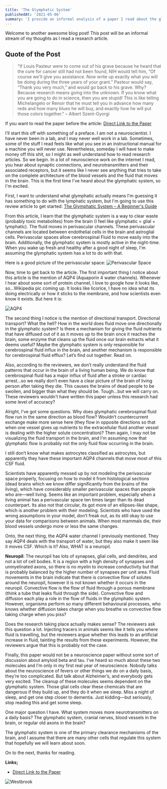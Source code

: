 ```yaml
---
title: 'The Glymphatic System'
publishedAt: '2021-05-06'
summary: 'I provide an informal analysis of a paper I read about the glymphatic system.'
---
```


Welcome to another awesome blog post! This post will be an informal stream of my thoughts as I read a research article.

## Quote of the Post

> "If Louis Pasteur were to come out of his grave because he heard that the cure for cancer still had not been found, NIH would tell him, “Of course we'll give you assistance. Now write up exactly what you will be doing during the three years of your grant.” Pasteur would say, “Thank you very much,” and would go back to his grave. Why? Because research means going into the unknown. If you know what you are going to do in science, then you are stupid! This is like telling Michelangelo or Renoir that he must tell you in advance how many reds and how many blues he will buy, and exactly how he will put those colors together." – Albert Szent-Gyorgi

If you want to read the paper before the article: [Direct Link to the Paper](https://doi.org/10.1016/j.tins.2020.04.003)

I’ll start this off with something of a preface. I am not a neuroscientist. I have never been in a lab, and I may never well work in a lab. Sometimes, some of the stuff I read feels like what you see in an instructional manual for a machine you will never use. Nevertheless, someday I will have to make money off this shit, so I might as well understand how to read research articles. So we begin. In a lot of neuroscience work on the internet I read, you hear about synaptic connections, and neurotransmitters and their associated receptors, but it seems like I never see anything that tries to take on the complete architecture of the blood vessels and the fluid that moves in the brain. This is the first time I've heard about the glymphatic system, so I'm excited.

First, I want to understand what glymphatic actually means I'm guessing it has something to do with the lymphatic system, but I'm going to use this review article to get started: [The Glymphatic System – A Beginner's Guide](10.1007/s11064-015-1581-6) 

From this article, I learn that the glymphatic system is a way to clear waste (probably toxic metabolites) from the brain (I feel like glymphatic = glial + lymphatic). The fluid moves in perivascular channels. These perivascular channels are located between endothelial cells in the brain and astroglial cells. Perivascular spaces allow cerebrospinal Fluid to move easily into the brain.  Additionally, the glymphatic system is mostly active in the night-time. When you wake up fresh and healthy after a good night of sleep, I'm assuming the glymphatic system has a lot to do with that. 

Here is a good picture of the perivascular space:
![Perivascular Space](/images/perivascular.jpg)

Now, time to get back to the article. The first important thing I notice about this article is the mention of AQP4 (Aquaporin 4 water channels). Whenever I hear about some sort of protein channel, I love to google how it looks like, so...Wikipedia pic coming up. It looks like licorice, I have no idea what its doing electrically or how it sticks to the membrane, and how scientists even know it exists. But here it is:

![AQP4](/images/aqp4.jpg)

The second thing I notice is the mention of directional transport. Directional transport? What the hell? How in the world does fluid move one directionally in the glymphatic system? Is there a mechanism for giving the fluid nutrients that have diffused out of it as it moves up to the brain once it reaches the brain, some enzyme that cleans up the fluid once our brain extracts what it deems useful? Maybe the glymphatic system is only responsible for cerebrospinal fluid influx in the brain, and another mechanism is responsible for cerebrospinal fluid efflux? Let’s find out together. Read on. 

Also, according to the reviewers, we don’t really understand the fluid patterns that occur in the brain of a living human being. We do know that cerebrospinal fluid has a major influx of fluid after a stroke or cardiac arrest...so we really don’t even have a clear picture of the brain of living person after taking they die. This causes the brains of dead people to be swollen, and bigger than what they should be. Tough...but we will carry on. These reviewers wouldn't have written this paper unless this research had some level of accuracy? 

Alright, I've got some questions. Why does glymphatic cerebrospinal fluid flow run in the same direction as blood flow? Wouldn’t countercurrent exchange make more sense here (they flow in opposite directions so that when one vessel gives up nutrients to the extracellular fluid another vessel is dealing with the higher solute concentration)? Then again, I may not be visualizing the fluid transport in the brain, and I'm assuming now that glymphatic flow is probably not the only fluid flow occurring in the brain. 

I still don’t know what makes astrocytes classified as astrocytes, but apparently they have these important AQP4 channels that move most of this CSF fluid. 

Scientists have apparently messed up by not modeling the perivascular space properly, focusing on how to model it from histological sections (dead brains which we know differ significantly from the brains of the living), which have considerably smaller perivascular spaces than people who are—well living. Seems like an important problem, especially when a living animal has a perivascular space ten times larger than its dead counterpart. Its also not that circular, its got more of an ellipses-like shape, which is another problem with their modeling. Scientists who have used the wrong assumptions in your model, don’t freak out, as its still okay to use your data for comparisons between animals. When most mammals die, their blood vessels undergo more or less the same changes. 

Onto, the next thing, the AQP4 water channel I previously mentioned. They say AQP4 deals with the transport of water, but they also make it seem like it moves CSF. Which is it? Also, WHAT is a neuropil.

**Neuropil**: The neuropil has lots of synapses, glial cells, and dendrites, and not a lot of cell bodies. It is a region with a high density of synapses and unmyelinated axons, so there is no myelin to increase conductivity but that is probably balanced by the higher number of synapses per unit area. Fluid movements in the brain indicate that there is convective flow of solutes around the neuropil, however it is not known whether it occurs in the neuropil. Convective flow is the flow of fluid through a porous membrane (think a tube that leaks fluid through the side). Convective flow and diffusion each play a role in the flow of fluids in the glymphatic system. However, organisms perform so many different behavioural processes, who knows whether diffusion takes charge when you breathe vs convective flow taking charge when you piss?

Does the research taking place actually makes sense? The reviewers ask this question a lot. Injecting tracers in animals seems like it tells you where fluid is travelling, but the reviewers argue whether this leads to an artificial increase in fluid, tainting the results from these experiments. However, the reviewers argue that this is probably not the case. 

Finally, this paper would not be a neuroscience paper without some sort of discussion about amyloid beta and tau. I’ve heard so much about these two molecules and I’m only in my first real year of neuroscience. Nobody talks about the neuroscience of fevers or other things we do on a daily basis, they’re too complicated. But talk about Alzheimer’s, and everybody gets very excited. The cleanup of these molecules seems dependent on the glymphatic system. Those glial cells clear these chemicals that are dangerous if they build up, and they do it when we sleep. Miss a night of sleep, and get one step closer to dementia. Just kidding—but seriously, stop reading this and get some sleep.

One major question I have. What system moves more neurotransmitters on a daily basis? The glymphatic system, cranial nerves, blood vessels in the brain, or regular old axons in the brain?

The glymphatic system is one of the primary clearance mechanisms of the brain, and I assume that there are many other cells that regulate this system that hopefully we will learn about soon.

On to the next, thanks for reading.

**Links;**
- [Direct Link to the Paper](https://doi.org/10.1016/j.tins.2020.04.003)

![Westbrook](/images/dancing.gif)
